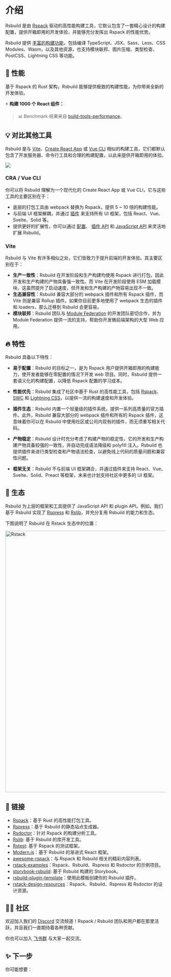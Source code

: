 # 介绍

Rsbuild 是由 [Rspack](https://rspack.dev/zh/) 驱动的高性能构建工具，它默认包含了一套精心设计的构建配置，提供开箱即用的开发体验，并能够充分发挥出 Rspack 的性能优势。

Rsbuild 提供 [丰富的构建功能](/guide/start/features)，包括编译 TypeScript、JSX、Sass、Less、CSS Modules、Wasm，以及其他资源，也支持模块联邦、图片压缩、类型检查、PostCSS、Lightning CSS 等功能。

## 🚀 性能

基于 Rspack 的 Rust 架构，Rsbuild 能够提供极致的构建性能，为你带来全新的开发体验。

⚡️ **构建 1000 个 React 组件：**


<BenchmarkGraph />

> 📊 Benchmark 结果来自 [build-tools-performance](https://github.com/rspack-contrib/build-tools-performance)。

## 💡 对比其他工具

Rsbuild 是与 [Vite](https://vitejs.dev/)、[Create React App](https://github.com/facebook/create-react-app) 或 [Vue CLI](https://github.com/vuejs/vue-cli) 相似的构建工具，它们都默认包含了开发服务器、命令行工具和合理的构建配置，以此来提供开箱即用的体验。

![](https://assets.rspack.dev/rsbuild/assets/rsbuild-1-0-build-tools.png)

### CRA / Vue CLI

你可以将 Rsbuild 理解为一个现代化的 Create React App 或 Vue CLI，它与这些工具的主要区别在于：

- 底层的打包工具由 webpack 替换为 Rspack，提供 5 ~ 10 倍的构建性能。
- 与前端 UI 框架解耦，并通过 [插件](/plugins/list/index) 来支持所有 UI 框架，包括 React、Vue、Svelte、Solid 等。
- 提供更好的扩展性，你可以通过 [配置](/config/index)、 [插件 API](/plugins/dev/index) 和 [JavaScript API](/api/start/index) 来灵活地扩展 Rsbuild。

### Vite

Rsbuild 与 Vite 有许多相似之处，它们皆致力于提升前端的开发体验。其主要区别在于：

- **生产一致性**：Rsbuild 在开发阶段和生产构建均使用 Rspack 进行打包，因此开发和生产构建的产物具备强一致性。而 Vite 在开发阶段使用 ESM 加载模块，这虽然提升了启动速度，但开发和生产构建的产物容易出现不一致。
- **生态兼容性**：Rsbuild 兼容大部分的 webpack 插件和所有 Rspack 插件，而 Vite 则是兼容 Rollup 插件。如果你目前更多地使用了 webpack 生态的插件和 loaders，那么迁移到 Rsbuild 会更容易。
- **模块联邦**：Rsbuild 团队与 [Module Federation](/guide/advanced/module-federation) 的开发团队密切合作，并为 Module Federation 提供一流的支持，帮助你开发微前端架构的大型 Web 应用。

## 🔥 特性

Rsbuild 具备以下特性：

- **易于配置**：Rsbuild 的目标之一，是为 Rspack 用户提供开箱即用的构建能力，使开发者能够在零配置的情况下开发 web 项目。同时，Rsbuild 提供一套语义化的构建配置，以降低 Rspack 配置的学习成本。

- **性能优先**：Rsbuild 集成了社区中基于 Rust 的高性能工具，包括 [Rspack](https://rspack.dev)、[SWC](https://swc.rs/) 和 [Lightning CSS](https://lightningcss.dev/)，以提供一流的构建速度和开发体验。

- **插件生态**：Rsbuild 内置一个轻量级的插件系统，提供一系列高质量的官方插件。此外，Rsbuild 兼容大部分的 webpack 插件和所有的 Rspack 插件，这意味着你可以在 Rsbuild 中使用社区或公司内现有的插件，而无须重写相关代码。

- **产物稳定**：Rsbuild 设计时充分考虑了构建产物的稳定性，它的开发和生产构建产物具备较强的一致性，并自动完成语法降级和 polyfill 注入。Rsbuild 也提供插件来进行类型检查和产物语法检查，以避免线上代码的质量问题和兼容性问题。

- **框架无关**：Rsbuild 不与前端 UI 框架耦合，并通过插件来支持 React、Vue、Svelte、Solid、Preact 等框架，未来也计划支持社区中更多的 UI 框架。

## 🎯 生态

Rsbuild 为上层的框架和工具提供了 JavaScript API 和 plugin API。例如，我们基于 Rsbuild 实现了 [Rspress](https://github.com/web-infra-dev/rspress) 和 [Rslib](https://github.com/web-infra-dev/rslib)，并充分复用 Rsbuild 的能力和生态。

下图说明了 Rsbuild 在 Rstack 生态中的位置：

<img
  src="https://assets.rspack.dev/rstack/rstack-overview.png"
  alt="Rstack"
  width="820"
/>

## 🦀 链接

- [Rspack](https://github.com/web-infra-dev/rspack)：基于 Rust 的高性能打包工具。
- [Rspress](https://github.com/web-infra-dev/rspress)：基于 Rsbuild 的静态站点生成器。
- [Rsdoctor](https://github.com/web-infra-dev/rsdoctor)：针对 Rspack 的构建分析工具。
- [Rslib](https://github.com/web-infra-dev/rslib): 基于 Rsbuild 的库开发工具。
- [Rstest](https://github.com/web-infra-dev/rstest): 基于 Rspack 的测试框架。
- [Modern.js](https://github.com/web-infra-dev/modern.js)：基于 Rsbuild 的渐进式 React 框架。
- [awesome-rspack](https://github.com/web-infra-dev/awesome-rspack)：与 Rspack 和 Rsbuild 相关的精彩内容列表。
- [rstack-examples](https://github.com/rspack-contrib/rstack-examples)：Rspack、Rsbuild、Rspress 和 Rsdoctor 的示例项目。
- [storybook-rsbuild](https://github.com/rspack-contrib/storybook-rsbuild): 基于 Rsbuild 构建的 Storybook。
- [rsbuild-plugin-template](https://github.com/rspack-contrib/rsbuild-plugin-template)：使用此模板创建你的 Rsbuild 插件。
- [rstack-design-resources](https://github.com/rspack-contrib/rstack-design-resources)：Rspack、Rsbuild、Rspress 和 Rsdoctor 的设计资源。

## 🧑‍💻 社区

欢迎加入我们的 [Discord](https://discord.gg/XsaKEEk4mW) 交流频道！Rspack / Rsbuild 团队和用户都在那里活跃，并且我们一直期待着各种贡献。

你也可以加入 [飞书群](https://applink.feishu.cn/client/chat/chatter/add_by_link?link_token=3c3vca77-bfc0-4ef5-b62b-9c5c9c92f1b4) 与大家一起交流。

## ✨ 下一步

你可能想要：


<NextSteps>
  <Step
    href="/guide/start/quick-start"
    title="快速上手"
    description="了解如何使用 Rsbuild"
  />
  <Step
    href="/guide/start/features"
    title="功能导航"
    description="了解 Rsbuild 提供的所有功能"
  />
  <Step
    href="https://github.com/web-infra-dev/rsbuild"
    title="支持 Rsbuild"
    description="点个 Star 支持一下✨"
  />
</NextSteps>
